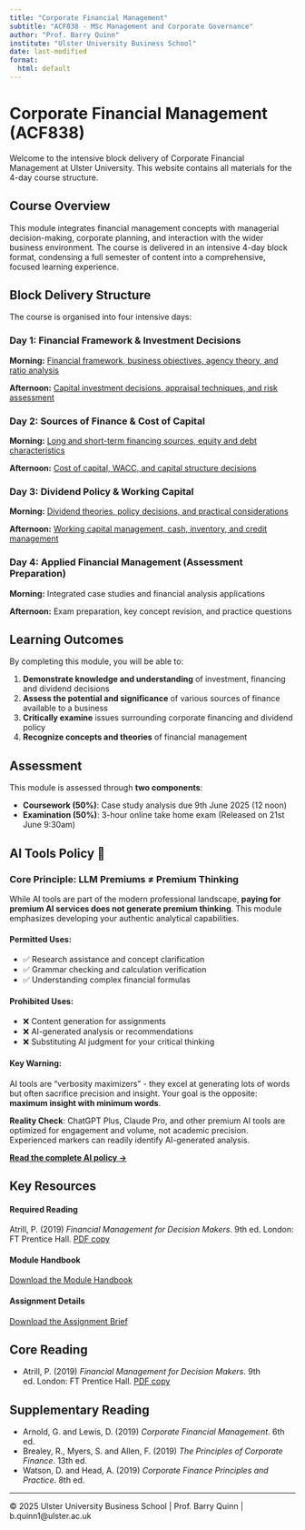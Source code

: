 ```yaml
---
title: "Corporate Financial Management"
subtitle: "ACF838 - MSc Management and Corporate Governance"
author: "Prof. Barry Quinn"
institute: "Ulster University Business School"
date: last-modified
format: 
  html: default
---
```


# Corporate Financial Management (ACF838)

Welcome to the intensive block delivery of Corporate Financial Management at Ulster University. This website contains all materials for the 4-day course structure.

## Course Overview

This module integrates financial management concepts with managerial decision-making, corporate planning, and interaction with the wider business environment. The course is delivered in an intensive 4-day block format, condensing a full semester of content into a comprehensive, focused learning experience.

## Block Delivery Structure

The course is organised into four intensive days:

::: {.day-cards}

::: {.day-card}
### Day 1: Financial Framework & Investment Decisions
**Morning:** [Financial framework, business objectives, agency theory, and ratio analysis](/slides/day1-morning-slides.html)

**Afternoon:** [Capital investment decisions, appraisal techniques, and risk assessment](/slides/day1-afternoon-slides.html)

:::

::: {.day-card}
### Day 2: Sources of Finance & Cost of Capital
**Morning:** [Long and short-term financing sources, equity and debt characteristics](/slides/day2-morning-slides.html)

**Afternoon:** [Cost of capital, WACC, and capital structure decisions](/slides/day2-afternoon-slides.html)

:::

::: {.day-card}
### Day 3: Dividend Policy & Working Capital
**Morning:** [Dividend theories, policy decisions, and practical considerations](/slides/day3-morning-slides.html)

**Afternoon:** [Working capital management, cash, inventory, and credit management](/slides/day3-afternoon-slides.html)

:::

::: {.day-card}
### Day 4: Applied Financial Management (Assessment Preparation)

**Morning:** Integrated case studies and financial analysis applications

**Afternoon:** Exam preparation, key concept revision, and practice questions

:::

:::

## Learning Outcomes

By completing this module, you will be able to:

1. **Demonstrate knowledge and understanding** of investment, financing and dividend decisions
2. **Assess the potential and significance** of various sources of finance available to a business
3. **Critically examine** issues surrounding corporate financing and dividend policy
4. **Recognize concepts and theories** of financial management

## Assessment {.assessment-info}

This module is assessed through **two components**:

- **Coursework (50%)**: Case study analysis due 9th June 2025 (12 noon)
- **Examination (50%)**: 3-hour online take home exam (Released on 21st June 9:30am)

## AI Tools Policy 🤖

### Core Principle: LLM Premiums ≠ Premium Thinking

While AI tools are part of the modern professional landscape, **paying for premium AI services does not generate premium thinking**. This module emphasizes developing your authentic analytical capabilities.

#### **Permitted Uses:**
- ✅ Research assistance and concept clarification
- ✅ Grammar checking and calculation verification
- ✅ Understanding complex financial formulas

#### **Prohibited Uses:**
- ❌ Content generation for assignments
- ❌ AI-generated analysis or recommendations
- ❌ Substituting AI judgment for your critical thinking

#### **Key Warning:**
AI tools are "verbosity maximizers" - they excel at generating lots of words but often sacrifice precision and insight. Your goal is the opposite: **maximum insight with minimum words**.

:::{.callout-important}
**Reality Check**: ChatGPT Plus, Claude Pro, and other premium AI tools are optimized for engagement and volume, not academic precision. Experienced markers can readily identify AI-generated analysis.
:::

[**Read the complete AI policy →**](resources/module-handbook.html#artificial-intelligence-ai-tools-policy)

## Key Resources

::: {.course-materials}

::: {.material-card}
#### Required Reading
Atrill, P. (2019) *Financial Management for Decision Makers*. 9th ed. London: FT Prentice Hall.
[PDF copy](/materials/book.pdf)
:::

::: {.material-card}
#### Module Handbook
[Download the Module Handbook](resources/module-handbook.html)
:::

::: {.material-card}
#### Assignment Details
[Download the Assignment Brief](resources/coursework.html)
:::

:::

## Core Reading
- Atrill, P. (2019) *Financial Management for Decision Makers*. 9th ed. London: FT Prentice Hall. [PDF copy](/materials/book.pdf)

## Supplementary Reading
- Arnold, G. and Lewis, D. (2019) *Corporate Financial Management*. 6th ed.
- Brealey, R., Myers, S. and Allen, F. (2019) *The Principles of Corporate Finance*. 13th ed.
- Watson, D. and Head, A. (2019) *Corporate Finance Principles and Practice*. 8th ed.

---

::: {.footer}
© 2025 Ulster University Business School | Prof. Barry Quinn | b.quinn1@ulster.ac.uk
:::